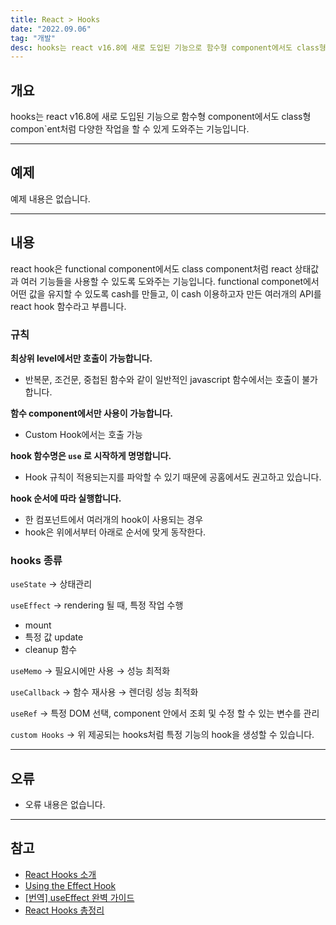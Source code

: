 ```yaml
---
title: React > Hooks
date: "2022.09.06"
tag: "개발"
desc: hooks는 react v16.8에 새로 도입된 기능으로 함수형 component에서도 class형 component처럼 다양한 작업을 할 수 있게 도와주는 기능입니다.
---
```

## 개요

hooks는 react v16.8에 새로 도입된 기능으로 함수형 component에서도 class형 compon`ent처럼 다양한 작업을 할 수 있게 도와주는 기능입니다.

---

## 예제

예제 내용은 없습니다.

---

## 내용

react hook은 functional component에서도 class component처럼 react 상태값과 여러 기능들을 사용할 수 있도록 도와주는 기능입니다. functional componet에서 어떤 값을 유지할 수 있도록 cash를 만들고, 이 cash 이용하고자 만든 여러개의 API를 react hook 함수라고 부릅니다.

### 규칙

**최상위 level에서만 호출이 가능합니다.** 

- 반복문, 조건문, 중첩된 함수와 같이 일반적인 javascript 함수에서는 호출이 불가합니다.

**함수 component에서만 사용이 가능합니다.** 

- Custom Hook에서는 호출 가능

**hook 함수명은 `use` 로 시작하게 명명합니다.**

- Hook 규칙이 적용되는지를 파악할 수 있기 때문에 공홈에서도 권고하고 있습니다.

**hook 순서에 따라 실행합니다.**

- 한 컴포넌트에서 여러개의 hook이 사용되는 경우
- hook은 위에서부터 아래로 순서에 맞게 동작한다.

### hooks 종류

`useState` → 상태관리

`useEffect` → rendering 될 때, 특정 작업 수행

- mount
- 특정 값 update
- cleanup 함수

`useMemo` → 필요시에만 사용 → 성능 최적화

`useCallback` → 함수 재사용 → 렌더링 성능 최적화

`useRef` → 특정 DOM 선택, component 안에서 조회 및 수정 할 수 있는 변수를 관리

`custom Hooks` → 위 제공되는 hooks처럼 특정 기능의 hook을 생성할 수 있습니다.

---

## 오류

- 오류 내용은 없습니다.

---

## 참고

- [React Hooks 소개](https://ko.reactjs.org/docs/hooks-intro.html)
- [Using the Effect Hook](https://ko.reactjs.org/docs/hooks-effect.html)
- [[번역] useEffect 완벽 가이드](https://www.rinae.dev/posts/a-complete-guide-to-useeffect-ko)
- [React Hooks 총정리](https://velog.io/@goyou123/React-Hooks-%EC%B4%9D%EC%A0%95%EB%A6%AC#1-%EC%B5%9C%EC%83%81%EC%9C%84%EC%97%90%EC%84%9C%EB%A7%8C-hook%EC%9D%84-%ED%98%B8%EC%B6%9C)